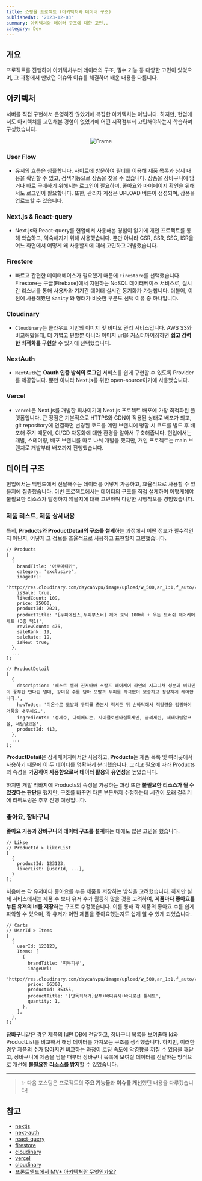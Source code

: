 ```yaml
---
title: 쇼핑몰 프로젝트 (아키텍처와 데이터 구조)
publishedAt: '2023-12-03'
summary: 아키텍처와 데이터 구조에 대한 고민..
category: Dev
---
```


## 개요

프로젝트를 진행하며 아키텍처부터 데이터의 구조, 필수 기능 등 다양한 고민이 있었으며, 그 과정에서 만났던 이슈와 이슈를 해결하며 배운 내용을 다룹니다.

## 아키텍처

서버를 직접 구현해서 운영하진 않았기에 복잡한 아키텍처는 아닙니다. 하지만, 현업에서도 아키텍처를 고민해본 경험이 없었기에 어떤 시작점부터 고민해야하는지 학습하며 구성했습니다.

<p align='center'>
  <img src='/blog/img/Frame.png' width='auto' alt='Frame' priority='true' />
</p>

### User Flow

- 유저의 흐름은 심플합니다. 사이트에 방문하여 필터를 이용해 제품 목록과 상세 내용을 확인할 수 있고, 검색기능으로 상품을 찾을 수 있습니다.
  상품을 장바구니에 담거나 바로 구매하기 위해서는 로그인이 필요하며, 좋아요와 마이페이지 확인을 위해서도 로그인이 필요합니다.
  또한, 관리자 계정은 UPLOAD 버튼이 생성되며, 상품을 업로드할 수 있습니다.

### Next.js & React-query

- Next.js와 React-query를 현업에서 사용해본 경험이 없기에 개인 프로젝트를 통해 학습하고, 익숙해지기 위해 사용했습니다.
  뿐만 아니라 CSR, SSR, SSG, ISR을 어느 화면에서 어떻게 왜 사용할지에 대해 고민하고 개발했습니다.

### Firestore

- 빠르고 간편한 데이터베이스가 필요했기 때문에 `Firestore`를 선택했습니다. Firestore는 구글(Firebase)에서 지원하는 NoSQL 데이터베이스 서비스로,
  실시간 리스너를 통해 사용자와 기기간 데이터 실시간 동기화가 가능합니다. 더불어, 이전에 사용해봤던 `Sanity` 와 형태가 비슷한 부분도 선택 이유 중 하나입니다.

### Cloudinary

- `Cloudinary`는 클라우드 기반의 이미지 및 비디오 관리 서비스입니다.
  AWS S3와 비교해봤을때, 더 가볍고 편할뿐 아니라 이미지 url을 커스터마이징하면 **쉽고 강력한 최적화를 구현**할 수 있기에 선택했습니다.

### NextAuth

- `NextAuth`는 **Oauth 인증 방식의 로그인** 서비스를 쉽게 구현할 수 있도록 Provider를 제공합니다.
  뿐만 아니라 Next.js를 위한 open-source이기에 사용했습니다.

### Vercel

- `Vercel`은 Next.js를 개발한 회사이기에 Next.js 프로젝트 배포에 가장 최적화된 플랫폼입니다. 큰 장점은 기본적으로 HTTPS와 CDN이 적용된 상태로 배포가 되고,
  git repository에 연결하면 변경된 코드를 메인 브랜치에 병합 시 코드를 빌드 후 배포해 주기 때문에, CI/CD 자동화에 대한 환경을 알아서 구축해줍니다.
  현업에서는 개발, 스테이징, 배포 브랜치를 따로 나눠 개발을 했지만, 개인 프로젝트는 main 브랜치로 개발부터 배포까지 진행했습니다.

## 데이터 구조

현업에서는 백엔드에서 전달해주는 데이터를 어떻게 가공하고, 효율적으로 사용할 수 있을지에 집중했습니다.
이번 프로젝트에서는 데이터의 구조를 직접 설계하며 어떻게해야 불필요한 리소스가 발생하지 않을지에 대해 고민하며 다양한 시행착오를 경험했습니다.

### 제품 리스트, 제품 상세내용

특히, **Products와 ProductDetail의 구조를 설계**하는 과정에서 어떤 정보가 필수적인지 아닌지, 어떻게 그 정보를 효율적으로 사용하고 표현할지 고민했습니다.

```tsx
// Products
[
  {
    brandTitle: '아로마티카',
    category: 'exclusive',
    imageUrl:
      'http://res.cloudinary.com/dsycahvpu/image/upload/w_500,ar_1:1,f_auto/v1700140170/rrxwl7c9xzthq0tw3yf7.jpg',
    isSale: true,
    likedCount: 109,
    price: 25000,
    productId: 2021,
    productTitle: '[두피에센스,두피부스터] 헤어 토닉 100ml + 우든 브러쉬 헤어케어 세트 (3종 택1)',
    reviewCount: 476,
    saleRank: 19,
    saleRate: 19,
    isNew: true;
  },
  ...
];

// ProductDetail
[
  {
    description: '베스트 셀러 진저바바 스칼프 헤어케어 라인의 시그니처 성분과 비타민이 풍부한 만다린 열매, 장미꽃 수를 담아 모발과 두피를 자극없이 보송하고 청량하게 케어합니다.',
    howToUse: '미온수로 모발과 두피를 충분시 적셔준 뒤 손바닥에서 적당량을 펌핑하여 거품을 내주세요.',
    ingredients: '정제수, 다이메티콘, 사이클로펜타실록세인, 글리세린, 세테아릴알코올, 세틸알코올',
    productId: 413,
  },
  ...
];
```

**ProductDetail**은 상세페이지에서만 사용하고, **Products**는 제품 목록 및 여러곳에서 사용하기 때문에 이 두 데이터를 명확하게 분리했습니다.
그리고 필요에 따라 Products의 속성을 **가공하여 사용함으로써 데이터 활용의 유연성**을 높였습니다.

하지만 개발 막바지에 Products의 속성을 가공하는 과정 또한 **불필요한 리소스가 될 수 있겠다는 판단**을 했지만, 구조를 바꾸면 다른 부분까지 수정하는데 시간이 오래 걸리기에 리팩토링은 추후 진행 예정입니다.

### 좋아요, 장바구니

**좋아요 기능과 장바구니의 데이터 구조를 설계**하는 데에도 많은 고민을 했습니다.<br/>

```tsx
// Likse
// ProductId > likerList
[
  {
    productId: 123123,
    likerList: [userId, ...],
  }
];
```

처음에는 각 유저마다 좋아요를 누른 제품을 저장하는 방식을 고려했습니다.
하지만 실제 서비스에서는 제품 수 보다 유저 수가 월등히 많을 것을 고려하여,
**제품마다 좋아요를 누른 유저의 Id를 저장**하는 구조로 수정했습니다.
이를 통해 각 제품의 좋아요 수를 쉽게 파악할 수 있으며, 각 유저가 어떤 제품을 좋아요했는지도 쉽게 알 수 있게 되었습니다.

```tsx
// Carts
// UserId > Items
[
  {
    userId: 123123,
    Items: [
      {
        brandTitle: '피부피부',
        imageUrl:
          'http://res.cloudinary.com/dsycahvpu/image/upload/w_500,ar_1:1,f_auto/v1700128032/fxgljhnjiecbclx4dpvd.jpg',
        price: 66300,
        productId: 35355,
        productTitle: '[단독최저가]샴푸+바디워시+바디로션 풀세트',
        quantity: 1,
      },
    ],
  },
];
```

**장바구니**같은 경우 제품의 Id만 DB에 전달하고, 장바구니 목록을 보여줄때 Id와 ProductList를 비교해서 해당 데이터를 가져오는 구조를 생각했습니다.
하지만, 이러한 경우 제품의 수가 많아지면 비교하는 과정이 로딩 속도에 악영향을 끼칠 수 있음을 깨닫고,
장바구니에 제품을 담을 때부터 장바구니 목록에 보여질 데이터를 전달하는 방식으로 개선해 **불필요한 리소스를 방지**할 수 있었습니다.

---

> ✨ 다음 포스팅은 프로젝트의 **주요 기능들**과 **이슈를 개선**했던 내용을 다루겠습니다!

## 참고

- [nextjs](https://nextjs.org/)
- [next-auth](https://next-auth.js.org/)
- [react-query](https://tanstack.com/query/latest/docs/react/overview)
- [firestore](https://firebase.google.com/docs/firestore?hl=ko)
- [cloudinary](https://cloudinary.com/)
- [vercel](https://vercel.com/)
- [cloudinary](https://cloudinary.com/)
- [프론트엔드에서 MV\* 아키텍쳐란 무엇인가요?](https://velog.io/@teo/%ED%94%84%EB%A1%A0%ED%8A%B8%EC%97%94%EB%93%9C%EC%97%90%EC%84%9C-MV-%EC%95%84%ED%82%A4%ED%85%8D%EC%B3%90%EB%9E%80-%EB%AC%B4%EC%97%87%EC%9D%B8%EA%B0%80%EC%9A%94#1-%EC%95%84%ED%82%A4%ED%85%8D%EC%B3%90%EB%9E%80-%EB%AC%B4%EC%97%87%EC%9D%BC%EA%B9%8C%EC%9A%94)
